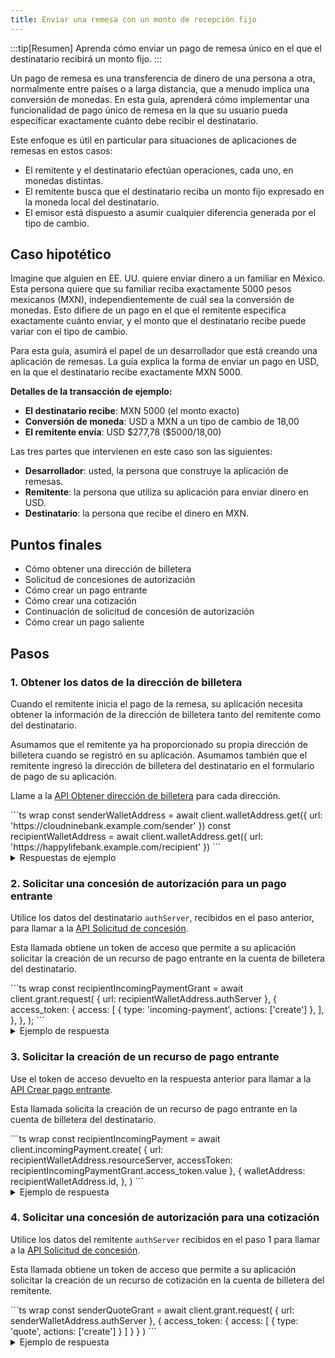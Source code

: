 ```yaml
---
title: Enviar una remesa con un monto de recepción fijo
---
```



:::tip[Resumen]
Aprenda cómo enviar un pago de remesa único en el que el destinatario recibirá un monto fijo.
:::

Un pago de remesa es una transferencia de dinero de una persona a otra, normalmente entre países o a larga distancia, que a menudo implica una conversión de monedas. En esta guía, aprenderá cómo implementar una funcionalidad de pago único de remesa en la que su usuario pueda especificar exactamente cuánto debe recibir el destinatario.

Este enfoque es útil en particular para situaciones de aplicaciones de remesas en estos casos:

- El remitente y el destinatario efectúan operaciones, cada uno, en monedas distintas.
- El remitente busca que el destinatario reciba un monto fijo expresado en la moneda local del destinatario.
- El emisor está dispuesto a asumir cualquier diferencia generada por el tipo de cambio.

## Caso hipotético

Imagine que alguien en EE. UU. quiere enviar dinero a un familiar en México. Esta persona quiere que su familiar reciba exactamente 5000 pesos mexicanos (MXN), independientemente de cuál sea la conversión de monedas. Esto difiere de un pago en el que el remitente especifica exactamente cuánto enviar, y el monto que el destinatario recibe puede variar con el tipo de cambio.

Para esta guía, asumirá el papel de un desarrollador que está creando una aplicación de remesas. La guía explica la forma de enviar un pago en USD, en la que el destinatario recibe exactamente MXN 5000.

**Detalles de la transacción de ejemplo:**

- **El destinatario recibe**: MXN 5000 (el monto exacto)
- **Conversión de moneda**: USD a MXN a un tipo de cambio de 18,00
- **El remitente envía**: USD \$277,78 ($5000/18,00)

Las tres partes que intervienen en este caso son las siguientes:

- **Desarrollador**: usted, la persona que construye la aplicación de remesas.
- **Remitente**: la persona que utiliza su aplicación para enviar dinero en USD.
- **Destinatario**: la persona que recibe el dinero en MXN.

## Puntos finales

- <Badge text="GET" variant="note" /> <LinkOut href='https://openpayments.dev/apis/wallet-address-server/operations/get-wallet-address/'>Cómo obtener una dirección de billetera</LinkOut>
- <Badge text="POST" variant="success" /> <LinkOut href='https://openpayments.dev/apis/auth-server/operations/post-request/'>Solicitud de concesiones de autorización</LinkOut>
- <Badge text="POST" variant="success" /> <LinkOut href='https://openpayments.dev/apis/resource-server/operations/create-incoming-payment/'>Cómo crear un pago entrante</LinkOut>
- <Badge text="POST" variant="success" /> <LinkOut href='https://openpayments.dev/apis/resource-server/operations/create-quote/'>Cómo crear una cotización</LinkOut>
- <Badge text="POST" variant="success" /> <LinkOut href='https://openpayments.dev/apis/auth-server/operations/post-continue/'>Continuación de solicitud de concesión de autorización</LinkOut>
- <Badge text="POST" variant="success" /> <LinkOut href='https://openpayments.dev/apis/resource-server/operations/create-outgoing-payment/'>Cómo crear un pago saliente</LinkOut>

## Pasos

### 1. Obtener los datos de la dirección de billetera

Cuando el remitente inicia el pago de la remesa, su aplicación necesita obtener la información de la dirección de billetera tanto del remitente como del destinatario.

Asumamos que el remitente ya ha proporcionado su propia dirección de billetera cuando se registró en su aplicación. Asumamos también que el remitente ingresó la dirección de billetera del destinatario en el formulario de pago de su aplicación.

Llame a la <Badge text="GET" variant="note" /> [API Obtener dirección de billetera](/apis/wallet-address-server/operations/get-wallet-address) para cada dirección.

<Tabs syncKey="lang">
  <TabItem label='TypeScript/JavaScript' icon='seti:javascript'>
  ```ts wrap
  const senderWalletAddress = await client.walletAddress.get({
    url: 'https://cloudninebank.example.com/sender'
  })
  const recipientWalletAddress = await client.walletAddress.get({
    url: 'https://happylifebank.example.com/recipient'
  })
  ```
  </TabItem>
</Tabs>

<details>
<summary>Respuestas de ejemplo</summary>
El siguiente ejemplo muestra una respuesta del proveedor de billetera del remitente.

```json wrap
{
    "id": "https://cloudninebank.example.com/sender",
    "assetCode": "USD",
    "assetScale": 2,
    "authServer": "https://auth.cloudninebank.example.com/",
    "resourceServer": "https://cloudninebank.example.com/op"
}
```

El siguiente ejemplo muestra una respuesta del proveedor de billetera del destinatario.

```json wrap
{
    "id": "https://happylifebank.example.com/recipient",
    "assetCode": "MXN",
    "assetScale": 2,
    "authServer": "https://auth.happylifebank.example.com/",
    "resourceServer": "https://happylifebank.example.com/op"
}
```

</details>

### 2. Solicitar una concesión de autorización para un pago entrante

Utilice los datos del destinatario `authServer`, recibidos en el paso anterior, para llamar a la <Badge text="POST" variant="success" /> [API Solicitud de concesión](/apis/auth-server/operations/post-request/).

Esta llamada obtiene un token de acceso que permite a su aplicación solicitar la creación de un recurso de pago entrante en la cuenta de billetera del destinatario.

<Tabs syncKey="lang">
  <TabItem label='TypeScript/JavaScript' icon='seti:javascript'>
  ```ts wrap
  const recipientIncomingPaymentGrant = await client.grant.request(
    {
      url: recipientWalletAddress.authServer
    },
    {
      access_token: {
        access: [
          {
            type: 'incoming-payment',
            actions: ['create']
          },
        ],
      },
    },
  );
  ```
  </TabItem>
</Tabs>

<details>
<summary>Ejemplo de respuesta</summary>
El siguiente ejemplo muestra una respuesta del proveedor de billetera del destinatario.
```json wrap
{
  "access_token": {
    "value": "...", // access token value for incoming payment grant
    "manage": "https://auth.happylifebank.example.com/token/{...}", // management uri for access token
    "access": [
      {
        "type": "incoming-payment",
        "actions": ["create"]
      }
    ]
  },
  "continue": {
    "access_token": {
      "value": "..." // access token for continuing the request
    },
    "uri": "https://auth.happylifebank.example.com/continue/{...}" // continuation request uri
  }
}
```
</details>

### 3. Solicitar la creación de un recurso de pago entrante

Use el token de acceso devuelto en la respuesta anterior para llamar a la <Badge text="POST" variant="success" /> [API Crear pago entrante](/apis/resource-server/operations/create-incoming-payment).

Esta llamada solicita la creación de un recurso de pago entrante en la cuenta de billetera del destinatario.

<Tabs syncKey="lang">
  <TabItem label='TypeScript/JavaScript' icon='seti:javascript'>
  ```ts wrap
  const recipientIncomingPayment = await client.incomingPayment.create(
    {
      url: recipientWalletAddress.resourceServer,
      accessToken: recipientIncomingPaymentGrant.access_token.value
    },
    {
      walletAddress: recipientWalletAddress.id,
    },
  )
  ```
  </TabItem>
</Tabs>

<details>
<summary>Ejemplo de respuesta</summary>
El siguiente ejemplo muestra una respuesta del proveedor de billetera del destinatario.
```json wrap
{
  "id": "https://happylifebank.example.com/incoming-payments/{...}",
  "walletAddress": "https://happylifebank.example.com/recipient",
  "receivedAmount": {
    "value": "0",
    "assetCode": "MXN",
    "assetScale": 2
  },
  "completed": false,
  "createdAt": "2025-03-12T23:20:50.52Z",
  "methods": [
    {
      "type": "ilp",
      "ilpAddress": "...",
      "sharedSecret": "..."
    }
  ]
}
```
</details>

### 4. Solicitar una concesión de autorización para una cotización

Utilice los datos del remitente `authServer` recibidos en el paso 1 para llamar a la <Badge text="POST" variant="success" /> [API Solicitud de concesión](/apis/auth-server/operations/post-request/).

Esta llamada obtiene un token de acceso que permite a su aplicación solicitar la creación de un recurso de cotización en la cuenta de billetera del remitente.

<Tabs syncKey="lang">
  <TabItem label='TypeScript/JavaScript' icon='seti:javascript'>
  ```ts wrap
  const senderQuoteGrant = await client.grant.request(
    {
      url: senderWalletAddress.authServer
    },
    {
      access_token: {
        access: [
          {
            type: 'quote',
            actions: ['create']
          }
        ]
      }
    }
  )
  ```
  </TabItem>
</Tabs>

<details>
<summary>Ejemplo de respuesta</summary>
El siguiente ejemplo muestra una respuesta del proveedor de billetera del remitente.
```json wrap
{
  "access_token": {
    "value": "...", // access token value for quote grant
    "manage": "https://auth.cloudninebank.example.com/token/{...}", // management uri for access token
    "access": [
      {
        "type": "quote",
        "actions": ["create"]
      }
    ]
  },
  "continue": {
    "access_token": {
      "value": "..." // access token for continuing the request
    },
  "uri": "https://auth.cloudninebank.example.com/continue/{...}" // continuation request uri
  }
}

```
</details>

### 5. Solicitar la creación de un recurso de cotización

Utilice el token de acceso recibido en el paso anterior para llamar a la <Badge text="POST" variant="success" /> [API Crear cotización](/apis/resource-server/operations/create-quote/).

Esta llamada solicita la creación de un recurso de cotización en la cuenta de la billetera del remitente. La solicitud debe contener el `receiver`, que es la `id` de pago entrante del destinatario, junto con el `receiveAmount`, que es el monto exacto que el remitente quiere que reciba el destinatario.

El `receiveAmount` especifica que el destinatario recibirá exactamente MXN 5000.

<Tabs syncKey="lang">
  <TabItem label='TypeScript/JavaScript' icon='seti:javascript'>
  ```ts wrap
  const senderQuote = await client.quote.create(
    {
      url: senderWalletAddress.resourceServer,
      accessToken: senderQuoteGrant.access_token.value
    },
    {
      method: 'ilp',
      walletAddress: senderWalletAddress.id,
      receiver: recipientIncomingPayment.id,
      receiveAmount: {
        value: '500000',
        assetCode: 'MXN',
        assetScale: 2
      }
    }
  )
```

  </TabItem>
</Tabs>

La respuesta devuelve un `receiveAmount`, un `debitAmount` y demás información requerida.

- `debitAmount`: el monto que el remitente debe pagar (en USD en nuestro ejemplo) después de la conversión de moneda.
- `receiveAmount`: el monto que el destinatario recibirá realmente (exactamente MXN 5000 en nuestro ejemplo).

Usted usará este mismo `receiveAmount` en el paso siguiente al solicitar la concesión de autorización del pago saliente, de modo que el remitente autorice este monto exacto.

:::note[Cotizaciones con vencimiento]
Las cotizaciones incluyen una marca de tiempo `expiresAt`. Cree el pago saliente antes de que la cotización expire. Si la creación falla porque la cotización expiró, solicite una nueva e intente otra vez.
:::

<details>
<summary>Ejemplo de respuesta</summary>
El siguiente ejemplo muestra una respuesta del proveedor de billetera del remitente.
```json wrap
{
  "id": "https://cloudninebank.example.com/quotes/{...}", // url identifying the quote
  "walletAddress": "https://cloudninebank.example.com/sender",
  "receiver": "https://happylifebank.example.com/incoming-payments/{...}", // url of the incoming payment the quote is created for
  "debitAmount": {
    "value": "27778", // Sender pays $277.78 USD after currency conversion
    "assetCode": "USD",
    "assetScale": 2
  },
  "receiveAmount": {
    "value": "500000", // Recipient receives $5,000 MXN
    "assetCode": "MXN",
    "assetScale": 2
  },
  "method": "ilp",
  "createdAt": "2025-03-12T23:22:51.50Z",
  "expiresAt": "2025-03-12T23:24:51.50Z"
}
```
</details>

### 6. Solicitar una concesión de autorización interactiva para un pago saliente

Utilice la información del remitente `authServer` recibida en el paso 1 para llamar a la <Badge text="POST" variant="success" /> [API Solicitud de concesión](/apis/auth-server/operations/post-request).

Esta llamada obtiene un token de acceso que permite a su aplicación solicitar la creación de un recurso de pago saliente en la cuenta de billetera del remitente.

Para asegurar que el remitente autorice el monto correcto, incluya el `receiveAmount` en el objeto `limits`. Esto limita el pago saliente al monto de recepción especificado y mantiene la concesión de autorización alineada con la cotización del paso anterior.

:::note
Los pagos salientes requieren una concesión de autorización interactiva. Este tipo de concesión de autorización obtendrá el consentimiento del remitente antes de que se realice un pago saliente desde su cuenta de billetera. Puede encontrar más información en las páginas del [flujo de Open Payments](/concepts/op-flow/#outgoing-payment) y [proveedores de identidad](/identity/idp).
:::

<Tabs syncKey="lang">
  <TabItem label='TypeScript/JavaScript' icon='seti:javascript'>
  ```ts wrap
  const pendingSenderOutgoingPaymentGrant = await client.grant.request(
  {
    url: senderWalletAddress.authServer
  },
  {
    access_token: {
      access: [
        {
          identifier: senderWalletAddress.id,
          type: 'outgoing-payment',
          actions: ['create'],
          limits: {
            receiveAmount: {
              assetCode: 'MXN',
              assetScale: 2,
              value: '500000'
            }
          }
        }
      ]
    },
    interact: {
      start: ['redirect'],
      finish: {
        method: 'redirect',
        uri: 'https://myapp.example.com/finish/{...}', // where to redirect your user after they've completed the interaction
        nonce: NONCE
      }
    }
  }
)
  ```
  </TabItem>
</Tabs>

<details>
<summary>Ejemplo de respuesta</summary>
El siguiente ejemplo muestra una respuesta del proveedor de billetera del remitente.
```json wrap
{
  "interact": {
    "redirect": "https://auth.interledger-test.dev/{...}", // uri to redirect the customer to, to begin interaction
    "finish": "..." // unique key to secure the callback
  },
  "continue": {
    "access_token": {
      "value": "..." // access token for continuing the outgoing payment grant request
    },
    "uri": "https://auth.interledger-test.dev/continue/{...}", // uri for continuing the outgoing payment grant request
    "wait": 30
  }
}
```
</details>

### 7. Comenzar la interacción con el consumidor

<Start />

### 8. Finalizar la interacción con el consumidor

<Finish />

### 9. Solicitar una continuación de la concesión de autorización

En nuestro ejemplo, suponemos que el IdP con el que interactuó su usuario cuenta con una interfaz de usuario. Cuando la interacción finaliza, el usuario regresa a su aplicación. Ahora su aplicación puede realizar una solicitud de continuación de la concesión de autorización de pago saliente.

:::note
En una situación hipotética donde una interfaz de usuario no se encuentra disponible, analice la posibilidad de implementar un mecanismo de sondeo para verificar que se haya completado la interacción.
:::

Llame a la <Badge text="POST" variant="success" /> [API Continuación de solicitud de concesión](/apis/auth-server/operations/post-continue/). Esta llamada solicita un token de acceso que permite a su aplicación solicitar la creación de un recurso de pago saliente en la cuenta de billetera del remitente.

Emita la solicitud al `continue.uri` proporcionado en la respuesta de concesión de autorización de pago saliente inicial (paso 6).

Incluya la `interact_ref` devuelta en los parámetros de consulta del URI de redirección.

<Tabs syncKey="lang">
  <TabItem label='TypeScript/JavaScript' icon='seti:javascript'>
  ```ts wrap
  const senderOutgoingPaymentGrant = await client.grant.continue(
    {
      url: pendingSenderOutgoingPaymentGrant.continue.uri,
      accessToken: pendingSenderOutgoingPaymentGrant.continue.access_token.value
    },
    {
      interact_ref: interactRef
    }
  )
  ```
  </TabItem>
</Tabs>

<details>
<summary>Ejemplo de respuesta</summary>
El siguiente ejemplo muestra una respuesta del proveedor de billetera del remitente.
```json wrap
{
  "access_token": {
    "value": "...", // final access token required before creating outgoing payments
    "manage": "https://auth.cloudninebank.example.com/token/{...}", // management uri for access token
    "access": [
      {
        "type": "outgoing-payment",
        "actions": ["create"],
        "identifier": "https://cloudninebank.example.com/sender",
        "limits": {
          "receiver": "https://happylifebank.example.com/incoming-payments/{...}" // url of the incoming payment that's being paid
        }
      }
    ]
  },
  "continue": {
    "access_token": {
      "value": "..." // access token for continuing the request
    },
  "uri": "https://auth.cloudninebank.example.com/continue/{...}" // continuation request uri
  }
}
```
</details>

### 10. Solicitar la creación de un recurso de pago saliente

Utilice el token de acceso devuelto en el paso 9 para llamar a la <Badge text="POST" variant="success" /> [API Crear pago saliente](/apis/resource-server/operations/create-outgoing-payment/). Incluya el `quoteId` en la solicitud. La `quoteId` es la `id` devuelta en la respuesta de API Crear cotización (paso 5).

<Tabs syncKey="lang">
  <TabItem label='TypeScript/JavaScript' icon='seti:javascript'>
  ```ts wrap
  const senderOutgoingPayment = await client.outgoingPayment.create(
    {
      url: senderWalletAddress.resourceServer,
      accessToken: senderOutgoingPaymentGrant.access_token.value
    },
    {
      walletAddress: senderWalletAddress.id,
      quoteId: senderQuote.id
    }
  )
  ```
  </TabItem>
</Tabs>

Si la solicitud falla porque la cotización expiró, [solicite una nueva](#5-solicitar-la-creación-de-un-recurso-de-cotización) e intente otra vez. Si falla porque el token de acceso de la concesión de autorización ha expirado, llame a <Badge text="POST" variant="success" /> [Rotar el token de acceso](/apis/auth-server/operations/post-token/) para obtener un nuevo token de acceso y, luego, vuelva a probar la solicitud con el nuevo token.

<details>
<summary>Ejemplo de respuesta</summary>
El siguiente ejemplo muestra una respuesta del proveedor de billetera del remitente.
```json wrap
{
  "id": "https://cloudninebank.example.com/outgoing-payments/{...}", // url identifying the outgoing payment
  "walletAddress": "https://cloudninebank.example.com/sender",
  "receiver": "https://happylifebank.example.com/incoming-payments/{...}", // url of the incoming payment being paid
  "debitAmount": {
    "value": "27778", // Sender pays $277.78 USD after currency conversion
    "assetCode": "USD",
    "assetScale": 2
  },
  "receiveAmount": {
    "value": "500000", // Recipient receives $5,000 MXN
    "assetCode": "MXN",
    "assetScale": 2
  },
  "sentAmount": {
    "value": "0",
    "assetCode": "USD",
    "assetScale": 2
  },
  "createdAt": "2025-03-12T23:20:54.52Z"
}
```
</details>
